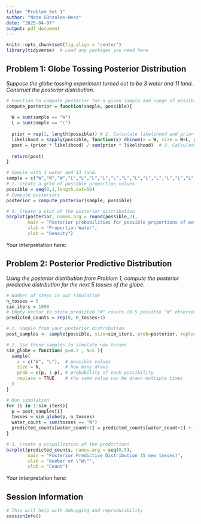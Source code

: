 ```yaml
---
title: "Problem Set 1"
author: "Nate GOnzales-Hess"
date: "2025-04-07"
output: pdf_document
---
```


```r
knitr::opts_chunk$set(fig.align = "center")
library(tidyverse)  # Load any packages you need here
```

## Problem 1: Globe Tossing Posterior Distribution

*Suppose the globe tossing experiment turned out to be 3 water and 11 land. Construct the posterior distribution.*

```r
# Function to compute posterior for a given sample and range of possible proportions.
compute_posterior = function(sample, possible){
  
  W = sum(sample == "W")
  L = sum(sample == "L")
  
  prior = rep(1, length(possible)) # 2. Calculate likelihood and prior
  likelihood = sapply(possible, function(x) dbinom(x = W, size = W+L, prob = x))
  post = (prior * likelihood) / sum(prior * likelihood)  # 3. Calculate posterior probability
  
  return(post)
}

# Sample with 3 water and 13 land:
sample = c("W","W","W","L","L","L","L","L","L","L","L","L","L","L","L","L")
# 1. Create a grid of possible proportion values
possible = seq(0,1,length.out=50)
# Compute posteriors
posterior = compute_posterior(sample, possible)

# 4. Create a plot of the posterior distribution
barplot(posterior, names.arg = round(possible,2),
        main = "Posterior probabilities for possible proportions of water to land",
        xlab = "Proportion Water",
        ylab = "Density")
```
Your interpretation here:



## Problem 2: Posterior Predictive Distribution

*Using the posterior distribution from Problem 1, compute the posterior predictive distribution for the next 5 tosses of the globe.*

```r
# Number of steps in our simulation
n_tosses = 5
sim_iters = 1000
# Empty vector to store predicted "W" counts (0-5 possible "W" observations)
predicted_counts = rep(0, n_tosses+1)

# 1. Sample from your posterior distribution
post_samples <- sample(possible, size=sim_iters, prob=posterior, replace=TRUE )

# 2. Use these samples to simulate new tosses
sim_globe = function( p=0.7 , N=5 ){
  sample(
    x = c("W", "L"),  # possible values
    size = N,         # how many draws
    prob = c(p, 1-p), # probability of each possibility
    replace = TRUE    # the same value can be drawn multiple times
  )
}

# Run simulation
for (i in 1:sim_iters){
  p = post_samples[i]
  tosses = sim_globe(p, n_tosses)
  water_count = sum(tosses == "W")
  predicted_counts[water_count+1] = predicted_counts[water_count+1] + 1
}

# 3. Create a visualization of the predictions
barplot(predicted_counts, names.arg = seq(0,5),
        main = "Posterior Predictive Distribution (5 new tosses)",
        xlab = "Number of \"W\"",
        ylab = "Count")

```

Your interpretation here:


## Session Information

```r
# This will help with debugging and reproducibility
sessionInfo()
```